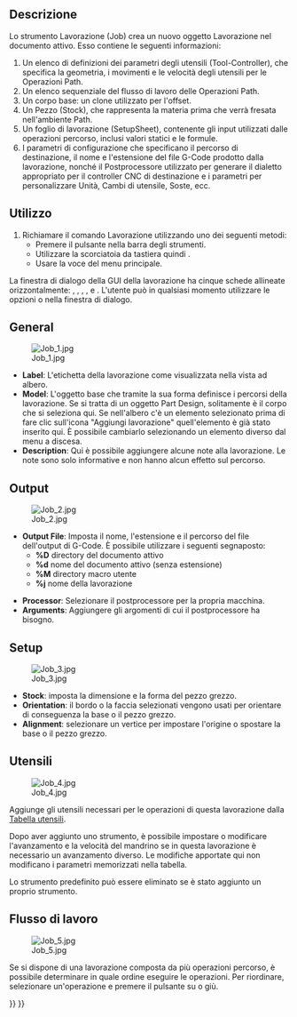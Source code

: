<languages/>

<div class="mw-translate-fuzzy">
{{Docnav/it
|
|[[Path_Post/it|Post elaborazione]]
|[[Path_Workbench/it|Path]]
|IconL=
|IconC=Workbench_Path.svg
|IconR=Path_PostProcess.svg
}}
</div>

<div class="mw-translate-fuzzy">
{{GuiCommand/it
|Name=Path_Job
|Name/it=Lavorazione
|Workbenches=[[Path Workbench/it|Path]]
|MenuLocation=Path → Lavorazione
|Shortcut={{KEY|P}} {{KEY|F}}
|SeeAlso=
}}
</div>

<span id="Description"></span>
==Descrizione==

<div class="mw-translate-fuzzy">
Lo strumento Lavorazione (Job) crea un nuovo oggetto Lavorazione nel documento attivo. Esso contiene le seguenti informazioni:
# Un elenco di definizioni dei parametri degli utensili (Tool-Controller), che specifica la geometria, i movimenti e le velocità degli utensili per le Operazioni Path. 
# Un elenco sequenziale del flusso di lavoro delle Operazioni Path.
# Un corpo base: un clone utilizzato per l'offset.
# Un Pezzo (Stock), che rappresenta la materia prima che verrà fresata nell'ambiente Path.
# Un foglio di lavorazione (SetupSheet), contenente gli input utilizzati dalle operazioni percorso, inclusi valori statici e le formule.
# I parametri di configurazione che specificano il percorso di destinazione, il nome e l'estensione del file G-Code prodotto dalla lavorazione, nonché il Postprocessore utilizzato per generare il dialetto appropriato per il controller CNC di destinazione e i parametri per personalizzare Unità, Cambi di utensile, Soste, ecc.
</div>

<span id="Usage"></span>
==Utilizzo==

<div class="mw-translate-fuzzy">
# Richiamare il comando Lavorazione utilizzando uno dei seguenti metodi:
#* Premere il pulsante {{KEY|[[Image:Path_Job.svg|16px]] [[Path Job/it|Lavorazione]]}} nella barra degli strumenti.
#* Utilizzare la scorciatoia da tastiera {{KEY|P}} quindi {{KEY|F}}.
#* Usare la voce {{MenuCommand|Path → Lavorazione}} del menu principale.
</div>

La finestra di dialogo della GUI della lavorazione ha cinque schede allineate orizzontalmente: {{MenuCommand|General}}, {{MenuCommand|Output}}, {{MenuCommand|Setup}}, {{MenuCommand|Tools}}, e {{MenuCommand|Workplan}}. L'utente può in qualsiasi momento utilizzare le opzioni {{Button|OK}} o {{Button|Annulla}} nella finestra di dialogo.

==General==

[[File:Job_1.jpg]]

* '''Label''': L'etichetta della lavorazione come visualizzata nella vista ad albero.
* '''Model''': L'oggetto base che tramite la sua forma definisce i percorsi della lavorazione. Se si tratta di un oggetto Part Design, solitamente è il corpo che si seleziona qui. Se nell'albero c'è un elemento selezionato prima di fare clic sull'icona "Aggiungi lavorazione" quell'elemento è già stato inserito qui. È possibile cambiarlo selezionando un elemento diverso dal menu a discesa.
* '''Description''': Qui è possibile aggiungere alcune note alla lavorazione. Le note sono solo informative e non hanno alcun effetto sul percorso.

== Output ==

[[File:Job_2.jpg]]

* '''Output File''': Imposta il nome, l'estensione e il percorso del file dell'output di G-Code. È possibile utilizzare i seguenti segnaposto:
** '''%D''' directory del documento attivo
** '''%d''' nome del documento attivo (senza estensione)
** '''%M''' directory macro utente
** '''%j''' nome della lavorazione

<div class="mw-translate-fuzzy">
* '''Processor''': Selezionare il postprocessore per la propria macchina.
* '''Arguments''': Aggiungere gli argomenti di cui il postprocessore ha bisogno.
</div>

==Setup==

[[File:Job_3.jpg]]

* '''Stock''': imposta la dimensione e la forma del pezzo grezzo. 
* '''Orientation''': il bordo o la faccia selezionati vengono usati per orientare di conseguenza la base o il pezzo grezzo.
* '''Alignment''': selezionare un vertice per impostare l'origine o spostare la base o il pezzo grezzo.

<span id="Tools"></span>
==Utensili==

[[File:Job_4.jpg]]

<div class="mw-translate-fuzzy">
Aggiunge gli utensili necessari per le operazioni di questa lavorazione dalla [[Path_ToolLibraryEdit/it|Tabella utensili]].
</div>

Dopo aver aggiunto uno strumento, è possibile impostare o modificare l'avanzamento e la velocità del mandrino se in questa lavorazione è necessario un avanzamento diverso.
Le modifiche apportate qui non modificano i parametri memorizzati nella tabella. 

Lo strumento predefinito può essere eliminato se è stato aggiunto un proprio strumento.

<span id="Workplan"></span>
==Flusso di lavoro==

[[File:Job_5.jpg]]

Se si dispone di una lavorazione composta da più operazioni percorso, è possibile determinare in quale ordine eseguire le operazioni.
Per riordinare, selezionare un'operazione e premere il pulsante su o giù.


<div class="mw-translate-fuzzy">
{{Docnav/it
|
|[[Path_Post/it|Post elaborazione]]
|[[Path_Workbench/it|Path]]
|IconL=
|IconC=Workbench_Path.svg
|IconR=Path_PostProcess.svg
}}
</div>

{{CAM_Tools_navi{{#translation:}}}}
{{Userdocnavi{{#translation:}}}}